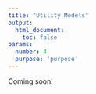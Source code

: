 ```yaml
---
title: "Utility Models"
output:
  html_document:
    toc: false
params:
  number: 4
  purpose: 'purpose'
---
```


Coming soon!
